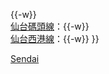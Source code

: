 {{鐵道路線|
| 模板名稱 = 仙台臨海鐵道
| Logo = 
| 名稱 = [[仙台臨海鐵道]]（全為貨物線）
| 代表色 = blue
| 背景顏色 = #FFFFFF
| 車站列表 = [[臨海本線 (仙台臨海鐵道)|臨海本線]]：[[陸前山王站|陸前山王]]{{-w}} {{link-ja|仙台港站|仙台港駅|仙台港}}{{-w}} {{link-ja|仙台北港站|仙台北港駅|仙台北港}}<br>[[仙台碼頭線]]：{{link-ja|仙台港站|仙台港駅|仙台港}}{{-w}} {{link-ja|仙台碼頭站|仙台埠頭駅|仙台碼頭}}<br>[[仙台西港線]]：{{link-ja|仙台港站|仙台港駅|仙台港}}{{-w}} {{link-ja|仙台西港站|仙台西港駅|仙台西港}} 
}}<noinclude>
[[Category:日本鐵路路線模板|Sendai]]
</noinclude>